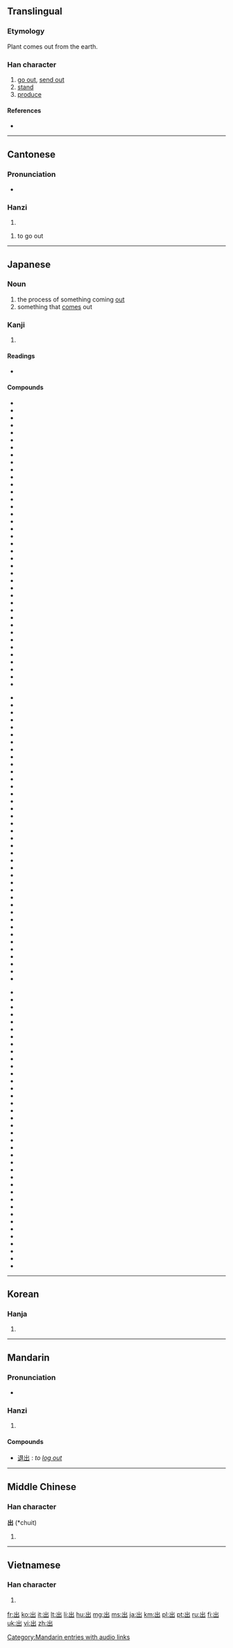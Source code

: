 {{also|岀}}
==Translingual==
{{stroke order|type=animate|strokes=5}}

===Etymology===
{{Han compound|屮|凵|t1=plant|t2=earth, land|ls=ic}}

Plant comes out from the earth.

===Han character===
{{Han char|rn=17|rad=凵|as=03|sn=5|four=2277<sub>2</sub>|canj=山山 (UU)}}

# [[go out]], [[send out]]
# [[stand]]
# [[produce]]

====References====
* {{Han ref|kx=0135.110|dkj=01811|dj=0301.070|hdz=10307.080|uh=51FA|ud=20986|bh=A558|bd=42328}}

----

==Cantonese==

===Pronunciation===
* {{IPA|/ˈtsʰɵt˥ʔ/|lang=yue}}

===Hanzi===
{{yue-hanzi|jyut=|y=[[cheut1]], ''Jyutping'' ceot1}}

# {{defn|Cantonese|sort=凵03}}

# to go out

----

==Japanese==

===Noun===
{{ja-noun|k|hira=で|rom=de|hidx=て'}}

# the process of something coming [[out]]
# something that [[come]]s out

===Kanji===
{{ja-kanji|grade=1|rs=凵03}}

# {{defn|Japanese|sort=凵03}}

====Readings====
* {{ja-readings|on=[[しゅつ]] ([[shutsu]]), [[すい]] ([[sui]])|kun=[[でる]] ([[出る]], [[deru]]), [[だす]] ([[出す]], [[dasu]]), [[でかける]] ([[出かける]], [[dekakeru]]), [[いづ]] ([[出づ]], [[izu]])}}

====Compounds====
{{top3}}
*{{l|ja|sc=Jpan|出湯|tr=いでゆ, ideyu}}
*{{l|ja|sc=Jpan|出所|tr=しゅっしょ, shussho}}
*{{l|ja|sc=Jpan|出演|tr=しゅつえん, shutsuen}}
*{{l|ja|sc=Jpan|出家|tr=しゅっけ, shukke}}
*{{l|ja|sc=Jpan|出火|tr=しゅっか, shukka}}
*{{l|ja|sc=Jpan|出花|tr=でばな, debana}}
*{{l|ja|sc=Jpan|出荷|tr=しゅっか, shukka}}
*{{l|ja|sc=Jpan|出芽|tr=しゅつが, shutsuga}}
*{{l|ja|sc=Jpan|出駕|tr=しゅつが, shutsuga}}
*{{l|ja|sc=Jpan|出会|tr=であい, deai}}
*{{l|ja|sc=Jpan|出格子|tr=でごうし, degōshi}}
*{{l|ja|sc=Jpan|出殻|tr=しゅっこく, shukkoku}}
*{{l|ja|sc=Jpan|出額|tr=でびたい, debitai}}
*{{l|ja|sc=Jpan|出掛|tr=でがけ, でかけ, degake, dekake}}
*{{l|ja|sc=Jpan|出棺|tr=しゅっかん, shukkan}}
*{{l|ja|sc=Jpan|出監|tr=しゅっかん, shukkan}}
*{{l|ja|sc=Jpan|出願|tr=しゅつがん, shutsugan}}
*{{l|ja|sc=Jpan|出渠|tr=しゅっきょ, shukkyo}}
*{{l|ja|sc=Jpan|出漁|tr=しゅつぎょ, しゅつりょう, shutsugyo, shutsuryō}}
*{{l|ja|sc=Jpan|出京|tr=しゅっきょう, shukkyō}}
*{{l|ja|sc=Jpan|出郷|tr=しゅつごう, shutugō}}
*{{l|ja|sc=Jpan|出勤|tr=しゅっきん, shukkin}}
*{{l|ja|sc=Jpan|出金|tr=しゅっきん, shukkin}}
*{{l|ja|sc=Jpan|出群|tr=しゅつぐん, shutsugun}}
*{{l|ja|sc=Jpan|出軍|tr=しゅつぐん, shutsugun}}
*{{l|ja|sc=Jpan|出稽古|tr=でげいこ, degeiko}}
*{{l|ja|sc=Jpan|出撃|tr=しゅつげき, shutsugeki}}
*{{l|ja|sc=Jpan|出欠|tr=しゅっけつ, shukketsu}}
*{{l|ja|sc=Jpan|出血|tr=しゅっけつ, shukketsu}}
*{{l|ja|sc=Jpan|出現|tr=しゅつげん, shutsugen}}
*{{l|ja|sc=Jpan|出庫|tr=しゅっこ, shukko}}
*{{l|ja|sc=Jpan|出御|tr=しゅつぎょ, shutsugyo}}
*{{l|ja|sc=Jpan|出口|tr=でぐち, deguchi}}
*{{l|ja|sc=Jpan|出向|tr=しゅっこう, shukkō}}
*{{l|ja|sc=Jpan|出校|tr=しゅっこう, shukkō}}
*{{l|ja|sc=Jpan|出港|tr=しゅっこう, shukkō}}
*{{l|ja|sc=Jpan|出航|tr=しゅっこう, shukkō}}
*{{l|ja|sc=Jpan|出講|tr=しゅっこう, shukkō}}
*{{l|ja|sc=Jpan|出国|tr=しゅつごく, shutsugoku}}
{{mid3}}
*{{l|ja|sc=Jpan|出獄|tr=しゅつごく, shutsugoku}}
*{{l|ja|sc=Jpan|出際|tr=でぎわ, degiwa}}
*{{l|ja|sc=Jpan|出札|tr=しゅっさつ, shussatsu}}
*{{l|ja|sc=Jpan|出産|tr=しゅっさん, shussan}}
*{{l|ja|sc=Jpan|出仕|tr=しゅつじ, shutsuji}}
*{{l|ja|sc=Jpan|出師|tr=しゅっし, shusshi}}
*{{l|ja|sc=Jpan|出資|tr=しゅっし, shusshi}}
*{{l|ja|sc=Jpan|出歯|tr=でば, deba}}
*{{l|ja|sc=Jpan|出時|tr=しゅつじ, shutsuji}}
*{{l|ja|sc=Jpan|出自|tr=しゅつじ, shutsuji}}
*{{l|ja|sc=Jpan|出社|tr=しゅっしゃ, shussha}}
*{{l|ja|sc=Jpan|出汁|tr=でじる, dejiru}}
*{{l|ja|sc=Jpan|出城|tr=でじろ, dejiro}}
*{{l|ja|sc=Jpan|出場|tr=しゅつば, shutsuba}}
*{{l|ja|sc=Jpan|出色|tr=しゅっしょく, shusshoku}}
*{{l|ja|sc=Jpan|出身|tr=しゅっしん, shusshin}}
*{{l|ja|sc=Jpan|出刃|tr=でば, deba}}
*{{l|ja|sc=Jpan|出陣|tr=しゅつじん, shutsujin}}
*{{l|ja|sc=Jpan|出水|tr=でみず, demizu}}
*{{l|ja|sc=Jpan|出世|tr=しゅっせ, shusse}}
*{{l|ja|sc=Jpan|出征|tr=しゅっせい, shussei}}
*{{l|ja|sc=Jpan|出生|tr=しゅっせい, shussei}}
*{{l|ja|sc=Jpan|出精|tr=しゅっせい, shussei}}
*{{l|ja|sc=Jpan|出席|tr=しゅっせき, shusseki}}
*{{l|ja|sc=Jpan|出先|tr=でさき, desaki}}
*{{l|ja|sc=Jpan|出船|tr=しゅっせん, shussen}}
*{{l|ja|sc=Jpan|出前|tr=しゅつぜん, shutsuzen}}
*{{l|ja|sc=Jpan|出訴|tr=しゅっそ, shusso}}
*{{l|ja|sc=Jpan|出窓|tr=でまど, demado}}
*{{l|ja|sc=Jpan|出走|tr=しゅっそう, shussō}}
*{{l|ja|sc=Jpan|出足|tr=しゅっそく, shussoku}}
*{{l|ja|sc=Jpan|出題|tr=しゅつだい, shutsudai}}
*{{l|ja|sc=Jpan|出鱈目|tr=でたらめ, detarame}}
*{{l|ja|sc=Jpan|出炭|tr=しゅったん, shuttan}}
*{{l|ja|sc=Jpan|出端|tr=しゅったん, shuttan}}
*{{l|ja|sc=Jpan|出潮|tr=でしお, deshio}}
*{{l|ja|sc=Jpan|出超|tr=しゅちょう, shucchō}}
*{{l|ja|sc=Jpan|出陳|tr=しゅちん, shucchin}}
*{{l|ja|sc=Jpan|出廷|tr=しゅってい, shuttei}}
{{mid3}}
*{{l|ja|sc=Jpan|出典|tr=しゅってん, shutten}}
*{{l|ja|sc=Jpan|出展|tr=しゅってん, shutten}}
*{{l|ja|sc=Jpan|出店|tr=しゅってん, shutten}}
*{{l|ja|sc=Jpan|出度|tr=しゅつど, shutsudo}}
*{{l|ja|sc=Jpan|出土|tr=しゅつど, shutsudo}}
*{{l|ja|sc=Jpan|出頭|tr=しゅっとう, shuttō}}
*{{l|ja|sc=Jpan|出動|tr=しゅっきん, shukkin}}
*{{l|ja|sc=Jpan|出入|tr=でいり, deiri}}
*{{l|ja|sc=Jpan|出納|tr=しゅつのう, shutsunō}}
*{{l|ja|sc=Jpan|出馬|tr=しゅつば, shutsuba}}
*{{l|ja|sc=Jpan|出発|tr=しゅっぱつ, shuppatsu}}
*{{l|ja|sc=Jpan|出帆|tr=しゅっぱん, shuppan}}
*{{l|ja|sc=Jpan|出版|tr=しゅっぱん, shuppan}}
*{{l|ja|sc=Jpan|出番|tr=でばん, deban}}
*{{l|ja|sc=Jpan|出費|tr=しゅっぴ, shuppi}}
*{{l|ja|sc=Jpan|出鼻|tr=でばな, debana}}
*{{l|ja|sc=Jpan|出品|tr=しゅっぴん, shuppin}}
*{{l|ja|sc=Jpan|出府|tr=しゅっぷ, shuppu}}
*{{l|ja|sc=Jpan|出物|tr=でもの, demono}}
*{{l|ja|sc=Jpan|出兵|tr=しゅっぺい, shuppei}}
*{{l|ja|sc=Jpan|出穂|tr=しゅっすい, shussui}}
*{{l|ja|sc=Jpan|出放題|tr=でほうだい, dehōdai}}
*{{l|ja|sc=Jpan|出方|tr=でかた, dekata}}
*{{l|ja|sc=Jpan|出没|tr=しゅつぼつ, shutsubotsu}}
*{{l|ja|sc=Jpan|出奔|tr=しゅっぽん, shuppon}}
*{{l|ja|sc=Jpan|出木年|tr=できどし, dekidoshi}}
*{{l|ja|sc=Jpan|出目|tr=でめ, deme}}
*{{l|ja|sc=Jpan|出門|tr=しゅつもん, shutsumon}}
*{{l|ja|sc=Jpan|出様|tr=でさま, desama}}
*{{l|ja|sc=Jpan|出来|tr=でき, deki}}
*{{l|ja|sc=Jpan|出藍|tr=しゅつらん, shutsuran}}
*{{l|ja|sc=Jpan|出立|tr=しゅったつ, shuttatsu}}
*{{l|ja|sc=Jpan|出猟|tr=しゅつりょう, shutsuryō}}
*{{l|ja|sc=Jpan|出力|tr=しゅつりょく, shutsuryoku}}
*{{l|ja|sc=Jpan|出塁|tr=しゅつるい, shutsurui}}
*{{l|ja|sc=Jpan|出廬|tr=しゅつろ, shutsuro}}
*{{l|ja|sc=Jpan|出捐|tr=しゅつえん, shutsuen}}
*{{l|ja|sc=Jpan|出臍|tr=でべそ, debeso}}
{{bottom}}


----

==Korean==

===Hanja===
{{ko-hanja|hangeul=출|rv=chul|mr=ch'ul|eumhun=[[나다|날]]|ehrv=nal|ehmr=nal}}

# {{defn|Korean|sort=凵03}}

----

==Mandarin==

===Pronunciation===
* {{audio|zh-chū.ogg|audio}}

===Hanzi===
{{cmn-hanzi|pin=[[chū]] ([[chu1]])|wg=[[ch'u1|ch'u<sup>1</sup>]]}}

# {{defn|Mandarin|sort=凵03}}

[[Category:Mandarin entries with audio links]]

====Compounds====
* [[退出]] : {{qualifier|computing}} ''to [[log out]]''
----

==Middle Chinese==

===Han character===
'''出''' (*chuit)<!--asterisk indicates that this character appears more than four times in the Tang Dynasty corpus of literature-->

# {{defn|Middle Chinese|sort=凵03}}

----

==Vietnamese==

===Han character===
{{vi-hantu|[[xuất]]|rs=凵03}}

# {{defn|Vietnamese|sort=凵03}}

[[fr:出]]
[[ko:出]]
[[it:出]]
[[lt:出]]
[[li:出]]
[[hu:出]]
[[mg:出]]
[[ms:出]]
[[ja:出]]
[[km:出]]
[[pl:出]]
[[pt:出]]
[[ru:出]]
[[fi:出]]
[[uk:出]]
[[vi:出]]
[[zh:出]]